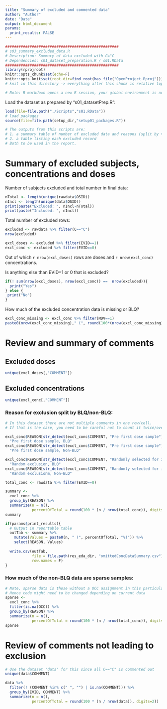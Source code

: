 ```yaml
---
title: "Summary of excluded and commented data"
author: "Author"
date: "Date"
output: html_document
params:
  print_results: FALSE
---
```


```r
###################################################
# s03_summary_excluded_data.R
# Description: Summary of data excluded with C="C
# Dependencies: s01_dataset_preparation.R / s01.RData
###################################################
library(rprojroot)
knitr::opts_chunk$set(echo=F)
knitr::opts_knit$set(root.dir=find_root(has_file("OpenProject.Rproj"))) 
# knit in this directory -> everything after this chunk is relative top level dir

# Note: R markdown opens a new R session, your global environment is not available.
```

Load the dataset as prepared by "s01_datasetPrep.R":
```r
load(file=file.path("./Scripts","s01.RData"))
# load packages
source(file=file.path(setup_dir,"setup01_packages.R"))
```

```r
# The outputs from this scripts are: 
# 1. a summary table of number of excluded data and reasons (split by >/< LLOQ)
# 2. a table listing each excluded record
# Both to be used in the report. 
```

# Summary of excluded subjects, concentrations and doses
Number of subjects excluded and total number in final data:
```r
nTotal <- length(unique(rawdata$OSID))
nIncl <- length(unique(data$OSID))
print(paste("Excluded: ", nIncl-nTotal))
print(paste("Included: ", nIncl))
```

Total number of excluded rows: 
```r
excluded <- rawdata %>% filter(C=="C")
nrow(excluded)

excl_doses <- excluded %>% filter(EVID==1)
excl_conc <- excluded %>% filter(EVID==0)
```
Out of which `r nrow(excl_doses)` rows are doses and `r nrow(excl_conc)` concentrations.

Is anything else than EVID=1 or 0 that is excluded?
```r
if(! sum(nrow(excl_doses), nrow(excl_conc)) ==  nrow(excluded)){
  print("Yes")
} else {
 print("No") 
}
```

How much of the excluded concentration data is missing or BLQ?
```r
excl_conc_missing <- excl_conc %>% filter(MDV==1)
paste0(nrow(excl_conc_missing)," (", round(100*(nrow(excl_conc_missing) / nrow(excl_conc))), "%)")
```

# Review and summary of comments
## Excluded doses
```r
unique(excl_doses[,"COMMENT"])
```

## Excluded concentrations
```r
unique(excl_conc[,"COMMENT"])
```
### Reason for exclusion split by BLQ/non-BLQ:
```r
# In this dataset there are not multiple comments in one row/cell. 
# If that is the case, you need to be careful not to count it twice/overwrite the reason.

excl_conc$REASON[str_detect(excl_conc$COMMENT, "Pre first dose sample") & excl_conc$BLQ==1] <- 
  "Pre first dose sample, BLQ"
excl_conc$REASON[str_detect(excl_conc$COMMENT, "Pre first dose sample") & excl_conc$BLQ==0] <- 
  "Pre first dose sample, Non-BLQ"

excl_conc$REASON[str_detect(excl_conc$COMMENT, "Randomly selected for illustration") & excl_conc$BLQ==1] <- 
  "Random exclusion, BLQ"
excl_conc$REASON[str_detect(excl_conc$COMMENT, "Randomly selected for illustration") & excl_conc$BLQ==0] <-
  "Random exclusionm, Non-BLQ"

total_conc <- rawdata %>% filter(EVID==0)

summary <- 
  excl_conc %>%
  group_by(REASON) %>% 
  summarize(n = n(), 
            percentOfTotal = round(100 * (n / nrow(total_conc)), digits=1))
summary
```


```r
if(params$print_results){
  # Output in reportable table
  outTab <- summary %>% 
    mutate(Values = paste0(n, " (", percentOfTotal, "%)")) %>% 
    select(REASON, Values)
  
  write.csv(outTab,
            file = file.path(res_eda_dir, "omittedConcDataSummary.csv"),
            row.names = F)
}
```

### How much of the non-BLQ data are sparse samples: 
```r
# Note, sparse data is those without a OCC assignment in this particular dataset
# Hence code might need to be changed depending on current data
sparse <- 
  excl_conc %>%
  filter(is.na(OCC)) %>% 
  group_by(REASON) %>% 
  summarize(n = n(), 
            percentOfTotal = round(100 * (n / nrow(total_conc)), digits=1))
sparse
```


# Review of comments not leading to exclusion
```r
# Use the dataset 'data' for this since all C=="C" is commented out
unique(data$COMMENT)

data %>%
  filter(! (COMMENT %in% c(" ", "") | is.na(COMMENT))) %>% 
  group_by(EVID, COMMENT) %>% 
  summarize(n = n(), 
            percentOfTotal = round(100 * (n / nrow(data)), digits=2))
```

